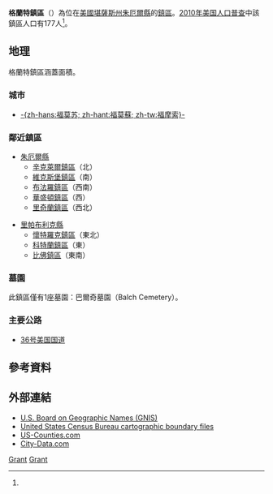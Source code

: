 {{noteTA
|G1=USState
}}
{{Infobox settlement
|official_name = 格蘭特鎮區
|native_name = Grant Township
|settlement_type = 鎮區
|image_map = Map highlighting Grant Township, Jewell County, Kansas.svg
|mapsize = 
|map_caption = 格蘭特鎮區在朱厄爾縣的位置
|coordinates_display = inline,title
|coordinates_region = US-KS
|subdivision_type = [[世界政區索引|國家]]
|subdivision_name = [[美国|美国]]
|subdivision_type1 = [[美國行政區劃|州]]
|subdivision_name1 = [[堪薩斯州|堪薩斯州]]
|subdivision_type2 = [[堪薩斯州縣份列表|縣]]
|subdivision_name2 = [[朱厄爾縣_(堪薩斯州)|朱厄爾縣]]
|area_total_km2 = 92.51
|area_land_km2 = 92.51
|area_water_km2 = 0
|area_total_sq_mi = 35.72
|area_land_sq_mi = 35.72
|area_water_sq_mi = 0
|area_water_percent = 0
|population_as_of = [[2010年美国人口普查|2010]]
|population_footnotes = <ref name=census>{{cite web|url=http://www.census.gov/geo/www/gazetteer/gazetteer2010.html|title=2010 Census Gazetteer Files|publisher=[[美国人口调查局|美国人口调查局]]|accessdate=2016-01-26|archive-url=https://web.archive.org/web/20121021075704/http://www.census.gov/geo/www/gazetteer/gazetteer2010.html|archive-date=2012-10-21|dead-url=yes}}</ref>
|population_total = 177
|population_density_km2 = auto
|elevation_footnotes = 
|elevation_m = 446
|elevation_ft = 1463
|latd = 39
|latm = 46
|lats = 52
|latNS = N
|longd = 97
|longm = 58
|longs = 19
|longEW = W
|blank_name = [[地名信息系统|GNIS]] feature ID
|blank_info = [http://geonames.usgs.gov/pls/gnispublic/f?p=gnispq:3:::NO::P3_FID:0472007 0472007]
|website = 
|footnotes = 
}}

'''格蘭特鎮區'''（{{lang-en|'''Grant Township'''}}）為位在[[美國|美國]][[堪薩斯州|堪薩斯州]][[朱厄爾縣_(堪薩斯州)|朱厄爾縣]]的[[行政鎮區|鎮區]]。[[2010年美国人口普查|2010年美国人口普查]]中該鎮區人口有177人<ref name=census/>。

==地理==
格蘭特鎮區涵蓋面積{{convert|92.83|km2|sqmi}}。

===城市===
*[[福摩索_(堪薩斯州)|-{zh-hans:福莫苏; zh-hant:福莫蘇; zh-tw:福摩索}-]]

=== 鄰近鎮區 ===
*[[朱厄爾縣_(堪薩斯州)|朱厄爾縣]]
**[[辛克萊爾鎮區_(朱厄爾縣)|辛克萊爾鎮區]]（北）
**[[維克斯堡鎮區_(朱厄爾縣)|維克斯堡鎮區]]（南）
**[[布法羅鎮區_(朱厄爾縣)|布法羅鎮區]]（西南）
**[[華盛頓鎮區_(朱厄爾縣)|華盛頓鎮區]]（西）
**[[里奇蘭鎮區_(朱厄爾縣)|里奇蘭鎮區]]（西北）

*[[里帕布利克縣_(堪薩斯州)|里帕布利克縣]]
**[[懷特羅克鎮區_(里帕布利克縣)|懷特羅克鎮區]]（東北）
**[[科特蘭鎮區_(里帕布利克縣)|科特蘭鎮區]]（東）
**[[比佛鎮區_(里帕布利克縣)|比佛鎮區]]（東南）

=== 墓園===
此鎮區僅有1座墓園：巴爾奇墓園（Balch Cemetery）。

=== 主要公路 ===
* [[36号美国国道|36号美国国道]]

==參考資料==
{{reflist}}

==外部連結==
* [http://geonames.usgs.gov/domestic/ U.S. Board on Geographic Names (GNIS)] {{Wayback|url=http://geonames.usgs.gov/domestic/ |date=20121210171316 }}
* [https://web.archive.org/web/20000815064614/http://www.census.gov/geo/www/cob/ United States Census Bureau cartographic boundary files]
* [https://web.archive.org/web/20080723112151/http://www.us-counties.com/localgov/kansas.html US-Counties.com]
* [http://www.city-data.com/township/Grant-Jewell-KS.html City-Data.com] {{Wayback|url=http://www.city-data.com/township/Grant-Jewell-KS.html |date=20160303201320 }}

{{朱厄爾縣 (堪薩斯州)}}

[[Category:朱厄爾縣鎮區_(堪薩斯州)|Grant]]
[[Category:堪薩斯州鎮區|Grant]]
